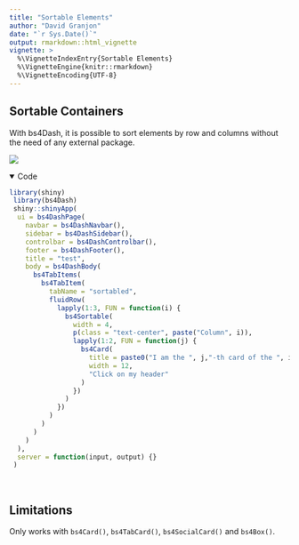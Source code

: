 ```yaml
---
title: "Sortable Elements"
author: "David Granjon"
date: "`r Sys.Date()`"
output: rmarkdown::html_vignette
vignette: >
  %\VignetteIndexEntry{Sortable Elements}
  %\VignetteEngine{knitr::rmarkdown}
  %\VignetteEncoding{UTF-8}
---
```


## Sortable Containers

With bs4Dash, it is possible to sort elements by row and columns without the need of any external package.

<img src="figures/bs4Sortable.gif">
<br>

<details open>
<summary>Code</summary>
```r
library(shiny)
 library(bs4Dash)
 shiny::shinyApp(
  ui = bs4DashPage(
    navbar = bs4DashNavbar(),
    sidebar = bs4DashSidebar(),
    controlbar = bs4DashControlbar(),
    footer = bs4DashFooter(),
    title = "test",
    body = bs4DashBody(
      bs4TabItems(
        bs4TabItem(
          tabName = "sortabled",
          fluidRow(
            lapply(1:3, FUN = function(i) {
              bs4Sortable(
                width = 4,
                p(class = "text-center", paste("Column", i)),
                lapply(1:2, FUN = function(j) {
                  bs4Card(
                    title = paste0("I am the ", j,"-th card of the ", i, "-th column"), 
                    width = 12,
                    "Click on my header"
                  )
                })
              )
            })
          )
        )
      )
    )
  ),
  server = function(input, output) {}
 )
```
</details>
<br>

## Limitations
Only works with `bs4Card()`, `bs4TabCard()`, `bs4SocialCard()` and `bs4Box()`.